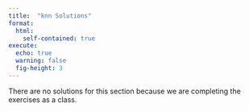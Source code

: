 ```yaml
---
title:  "knn Solutions"
format: 
  html:
    self-contained: true
execute:
  echo: true
  warning: false
  fig-height: 3
---
```


There are no solutions for this section because we are completing the exercises as a class.
